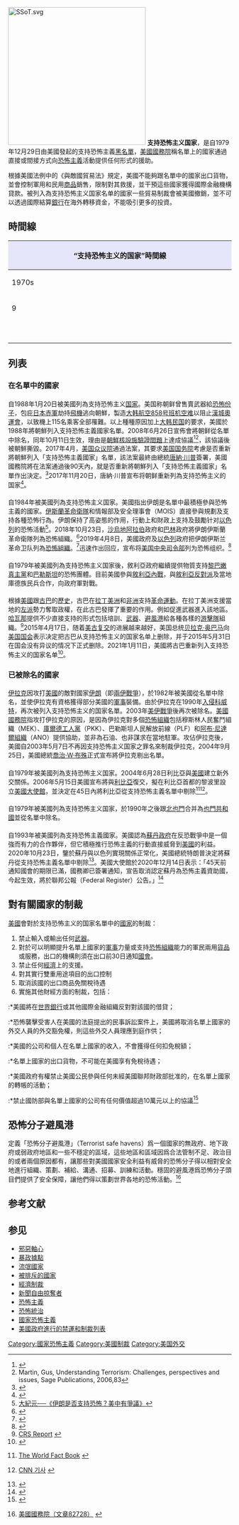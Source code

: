 {{恐怖主義}}
{{short description|美国指定适用于某些国家}}
{{About|美国国务院的政治指定||国家恐怖主义}}
[[File:SSoT.svg|310px]]
'''支持恐怖主义国家'''，是自1979年12月29日由美國發起的支持恐怖主義[[黑名單|黑名單]]，[[美國國務院|美國國務院]]稱名單上的國家通過直接或間接方式向[[恐怖主義|恐怖主義]]活動提供任何形式的援助。

根據美國法例中的《與敵國貿易法》規定，美國不能夠跟名單中的國家出口貨物，並會控制軍用和民用[[商品|商品]]銷售，限制對其救援，並干預這些國家獲得國際金融機構貸款。被列入為支持恐怖主义国家名单的國家一些貿易制裁會被美國撤銷，並不可以透過國際結算[[銀行|銀行]]在海外轉移資金，不能吸引更多的投資。

== 時間線 ==
{| class="toccolours nowrap" style="font-size:100%"
!colspan="44" style="background:lavender" | “支持恐怖主义的国家”時間線
|- bgcolor=#F0F0F0
|colspan=1 | 1970s
|colspan=10 width=25%| 1980s
|colspan=10 width=25%| 1990s
|colspan=10 width=25%| 2000s
|colspan=10 width=25%| 2010s
|colspan=3 | 2020s
|- bgcolor=#F0F0F0
|width=2%|9
|width=2%|0||width=2%|1||width=2%|2||width=2%|3||width=2%|4||width=2%|5||width=2%|6||width=2%|7||width=2%|8||width=2%|9
|width=2%|0||width=2%|1||width=2%|2||width=2%|3||width=2%|4||width=2%|5||width=2%|6||width=2%|7||width=2%|8||width=2%|9
|width=2%|0||width=2%|1||width=2%|2||width=2%|3||width=2%|4||width=2%|5||width=2%|6||width=2%|7||width=2%|8||width=2%|9
|width=2%|0||width=2%|1||width=2%|2||width=2%|3||width=2%|4||width=2%|5||width=2%|6||width=2%|7||width=2%|8||width=2%|9
|width=2%|0||width=2%|1||width=2%|2
<!--Syria 1979-Pres -->
|- bgcolor=#E0E0E0
| colspan="44" bgcolor="#C0C0C0" | {{flag|Syria|1972}}
<!--Libya 1979-2006-->
|- bgcolor=#E0E0E0
|colspan=28 bgcolor=#C0C0C0| {{flag|Libya|1977}}
| colspan="16" |
<!--Iraq 1979-1982 1990-2004 -->
|- bgcolor=#E0E0E0
|colspan=4 bgcolor=#C0C0C0| {{flag|Iraq|1963}}
|colspan=7|
|colspan=15  bgcolor=#C0C0C0| {{flag|Iraq|1991}}
| colspan="18" |
<!--South Yemen 1979-1990-->
|- bgcolor=#E0E0E0
|colspan=12 bgcolor=#C0C0C0| {{flag|South Yemen}}
| colspan="32" |
<!--Cuba 1982-2015, 2021-->
|- bgcolor=#E0E0E0
|colspan=3|
|colspan=34 bgcolor=#C0C0C0| {{flag|Cuba}}
| colspan=5 |
|colspan=2 bgcolor=#C0C0C0| {{flag|Cuba}}
<!--Iran 1984-Pres-->
|- bgcolor=#E0E0E0
|colspan=5|
| colspan="39" bgcolor="#C0C0C0" | {{flag|Iran}}
<!--North Korea 1988-2008 2017-Pres-->
|- bgcolor=#E0E0E0
|colspan=9|
|colspan=21 bgcolor=#C0C0C0| {{flag|North Korea}}
|colspan=8|
| colspan="6" bgcolor="#C0C0C0" | {{flag|North Korea}}
<!--Sudan 1993-2020-->
|- bgcolor=#E0E0E0
|colspan=14|
|colspan=28 bgcolor=#C0C0C0| {{flag|Sudan}}
| colspan="2" |
|}

==列表==
===在名單中的國家===
===={{PRK}}====
自1988年1月20日被美國列為支持恐怖主义[[国家|国家]]。美国称朝鲜曾售賣武器給[[恐怖份子|恐怖份子]]，包庇[[日本赤軍|日本赤軍]]劫持[[飛機|飛機]]逃向朝鮮，製造[[大韩航空858号班机空难|大韩航空858号班机空难]]以阻止[[漢城奧運會|漢城奧運會]]，以致機上115名乘客全部罹難。以上種種原因加上[[大韩民国|大韩民国]]的要求，美國於1988年將朝鮮列入支持恐怖主義國家名單。2008年6月26日宣佈會將朝鲜從名單中除名，同年10月11日生效，理由是[[朝鲜核問題|朝鮮核設施驗證問題]]上達成協議<ref>{{cite news |url=http://news.bbc.co.uk/chinese/trad/hi/newsid_7660000/newsid_7665400/7665441.stm |title=朝鮮不再列入支持恐怖主義國家名單 |work=BBC中文網 |date=2008-10-11 |accessdate=2008-10-13 |archive-date=2008-10-15 |archive-url=https://web.archive.org/web/20081015001638/http://news.bbc.co.uk/chinese/trad/hi/newsid_7660000/newsid_7665400/7665441.stm |dead-url=no }}</ref><ref>Martin, Gus, Understanding Terrorism: Challenges, perspectives and issues, Sage Publications, 2006,83</ref>，該協議後被朝鮮撕毀。2017年4月，[[美国众议院|美国众议院]]通過法案，其要求[[美国国务院|美国国务院]]考慮是否重新將朝鮮列入「支持恐怖主義國家」名單，該法案最終由總統[[唐納·川普|唐納·川普]]簽署，美國國務院將在法案通過後90天內，就是否重新將朝鮮列入「支持恐怖主義國家」名單作出決定。<ref>{{cite news|url=http://news.xinhuanet.com/world/2017-04/04/c_1120748617.htm|title=美众议院通过法案考虑重划朝鲜为“支恐国家”|publisher=新華社|date=2017-04-04|accessdate=2017-06-25|archive-date=2017-04-12|archive-url=https://web.archive.org/web/20170412031329/http://news.xinhuanet.com/world/2017-04/04/c_1120748617.htm|dead-url=no}}</ref>2017年11月20日，唐納·川普宣布将朝鲜重新列為支持恐怖主义的国家<ref>{{Cite news |url=https://www.voanews.com/a/us-redesignating-north-korea-as-state-sponsor-of-terrorism/4126754.html |title=US Returning North Korea to List of States Sponsoring Terrorism |publisher=VOA |date=2017-11-20 |accessdate=2017-11-21 |archive-date=2017-11-21 |archive-url=https://web.archive.org/web/20171121002412/https://www.voanews.com/a/us-redesignating-north-korea-as-state-sponsor-of-terrorism/4126754.html |dead-url=no }}</ref>。
===={{IRN}}====
自1984年被美國列為支持恐怖主义国家。美國指出伊朗是名單中最積極參與恐怖主義的國家。[[伊斯蘭革命衛隊|伊斯蘭革命衛隊]]和情報部及安全理事會（MOIS）直接參與規劃及支持各種恐怖行為。伊朗保持了高姿態的作用，行動上和財政上支持及鼓勵针对[[以色列|以色列]]的恐怖活動<ref>[http://www.dajiyuan.com/b5/6/6/7/n1342073.htm 大紀元──《伊朗是否支持恐怖？美中有爭議》]</ref>。2018年10月23日，[[沙烏地阿拉伯|沙烏地阿拉伯]]政府和[[巴林|巴林]]政府將伊朗伊斯蘭革命衛隊列為恐怖組織。<ref name="Terror">{{cite news |title=Saudi, Bahrain add Iran's Revolutionary Guards to terrorism lists |url=https://www.reuters.com/article/us-saudi-bahrain-security-iran/saudi-bahrain-add-irans-revolutionary-guards-to-terrorism-lists-idUSKCN1MX288 |accessdate=8 April 2019 |work=Reuters |date=23 October 2018 |language=en |archive-date=2019-04-08 |archive-url=https://web.archive.org/web/20190408154459/https://www.reuters.com/article/us-saudi-bahrain-security-iran/saudi-bahrain-add-irans-revolutionary-guards-to-terrorism-lists-idUSKCN1MX288 |dead-url=no }}</ref>2019年4月8日，美國政府及[[以色列|以色列]]政府把伊朗伊斯兰革命卫队列為[[被认定的恐怖组织列表|恐怖組織]]。<ref>{{Cite news |url=https://www.voanews.com/a/us-designates-elite-iranian-force-as-terrorist-organization/4866512.html |title=US Designates Elite Iranian Force as Terrorist Organization |website=VOA |date=2019-04-08 |accessdate=2019-04-11 |archive-date=2019-04-08 |archive-url=https://web.archive.org/web/20190408160900/https://www.voanews.com/a/us-designates-elite-iranian-force-as-terrorist-organization/4866512.html |dead-url=no }}</ref>{{en-link|伊朗最高国家安全委员会|Supreme National Security Council}}迅速作出回应，宣布将[[美国中央司令部|美国中央司令部]]列为恐怖组织。<ref>{{Cite news|url=http://www.xinhuanet.com/2019-04/09/c_1124340873.htm|title=伊朗最高国家安全委员会将美军列为恐怖组织|website=新华网|date=2019-04-08|accessdate=2019-04-11|archive-date=2019-04-11|archive-url=https://web.archive.org/web/20190411110152/http://www.xinhuanet.com/2019-04/09/c_1124340873.htm|dead-url=no}}</ref>

===={{SYR}}====
自1979年被美國列為支持恐怖主义国家後，敘利亞政府繼續提供物質支持[[黎巴嫩真主黨|黎巴嫩真主黨]]和[[巴勒斯坦|巴勒斯坦]]的恐怖團體。目前美國參與[[敘利亞內戰|敘利亞內戰]]，與[[敘利亞反對派|敘利亞反對派]]及當地庫德族民兵合作，向政府軍對戰。

===={{CUB}}====
根據[[美國|美國]]跟[[古巴|古巴]]的[[歷史|歷史]]，古巴在[[拉丁美洲|拉丁美洲]]和[[非洲|非洲]]支持[[革命運動|革命運動]]。在拉丁美洲支援當地的[[左派|左派]]勢力奪取政權，在此古巴發揮了重要的作用。例如促進武器進入該地區。[[哈瓦那|哈瓦那]]提供不少直接支持的形式包括培訓、[[武器|武器]]、[[避風港|避風港]]給各種各樣的[[游擊隊|游擊隊]]組織。<ref name="CRS"> {{english}} [http://www.terrorisminfo.mipt.org/pdf/CRS_RL32251.pdf CRS Report] {{webarchive|url=https://web.archive.org/web/20100424023101/http://terrorisminfo.mipt.org/pdf/CRS_RL32251.pdf |date=2010-04-24 }}</ref>2015年4月17日，随着[[古巴解凍|美古复交]]的进展越来越好，美国总统[[贝拉克·奥巴马|贝拉克·奥巴马]]向[[美国国会|美国国会]]表示决定把古巴从支持恐怖主义的国家名单上删除，并于2015年5月31日在国会没有异议的情况下正式删除。2021年1月11日，美國將古巴重新列入支持恐怖主义的国家名单<ref>{{cite news |title=美国将古巴重新列入支持恐怖主义国家名单 |url=https://www.voachinese.com/a/us-announces-designation-of-cuba-as-a-state-sponsor-of-terrorism-20210111/5733479.html |accessdate=2021-01-13 |archive-date=2021-01-29 |archive-url=https://web.archive.org/web/20210129120629/https://www.voachinese.com/a/us-announces-designation-of-cuba-as-a-state-sponsor-of-terrorism-20210111/5733479.html |dead-url=no }}</ref>。

===已被除名的國家===
===={{flag|Iraq|1963}}====
[[伊拉克|伊拉克]]因攻打[[美國|美國]]的敵對國家[[伊朗|伊朗]]（即[[兩伊戰爭|兩伊戰爭]]），於1982年被美國從名單中除名，並使伊拉克有資格獲得部分美國的[[軍事|軍事]]裝備。由於伊拉克在1990年[[波斯灣戰爭|入侵科威特]]，再次被列入支持恐怖主义的国家名單。2003年[[美伊戰爭|美伊戰爭]]後再次被除名。[[美國國務院|美國國務院]]指攻打伊拉克的原因，是因為伊拉克對多個[[恐怖組織|恐怖組織]]包括穆斯林人民奮鬥組織（MEK）、[[庫爾德工人黨|庫爾德工人黨]]（PKK）、巴勒斯坦人民解放前線（PLF）和[[阿布·尼達爾|阿布·尼達爾組織]]（ANO）提供協助，並非為石油、也非謀求在當地駐軍。攻佔伊拉克後，美國自2003年5月7日不再因支持恐怖主义国家之罪名來制裁伊拉克，2004年9月25日，美國總統[[喬治·W·布殊|喬治·W·布殊]]正式宣布將伊拉克剔出名單。
===={{LBY-1977}}====
自1979年被美國列為支持恐怖主义国家。2004年6月28日利比亞與[[美國|美國]]建立新外交關係。2006年5月15日美國宣布將與[[大阿拉伯利比亚人民社会主义民众国|利比亞]]復交，擬在利比亞首都的黎波里設立[[美國大使館|美國大使館]]，並決定在45日內將利比亞從支持恐怖主義名單中剔除<ref>{{english}} [https://www.cia.gov/library/publications/the-world-factbook/geos/ly.html The World Fact Book] {{Wayback|url=https://www.cia.gov/library/publications/the-world-factbook/geos/ly.html |date=20161224023634 }}</ref><ref>{{english}} [http://www.cnn.com/2006/US/05/15/libya/index.html CNN 기사] {{Wayback|url=http://www.cnn.com/2006/US/05/15/libya/index.html |date=20060615145525 }}</ref>。
===={{YMD}}====
自1979年被美國列為支持恐怖主义国家，於1990年之後跟[[北也門|北也門]]合并為[[也門共和國|也門共和國]]並從名單中除名。
===={{SDN}}====
自1993年被美國列為支持恐怖主義國家。美國認為[[蘇丹政府|蘇丹政府]]在反恐戰爭中是一個強而有力的合作夥伴，但它積極推行恐怖主義的行動直接威脅到[[美國|美國]]的利益。2020年10月23日，鑒於蘇丹與以色列實現關係正常化，美國總統特朗普決定將蘇丹從支持恐怖主義名單中剔除<ref>{{cite news |title=苏丹以色列关系“破冰” 中东格局再添变数 |url=http://www.xinhuanet.com/2020-10/24/c_1126652501.htm |accessdate=2020-10-24 |archive-date=2020-12-14 |archive-url=https://web.archive.org/web/20201214170235/http://www.xinhuanet.com/2020-10/24/c_1126652501.htm |dead-url=no }}</ref>。美國大使館於2020年12月14日表示：「45天前通知國會的期限已滿，國務卿已簽署通知，宣告取消認定蘇丹為恐怖主義資助國，今起生效，將於聯邦公報（Federal Register）公告。」<ref>{{cite news |title=被美列恐怖主義資助國27年 蘇丹正式脫離黑名單 |url=https://www.cna.com.tw/news/aopl/202012140256.aspx |agency=中央社}}</ref>

== 對有關國家的制裁 ==
[[美國|美國]]會對於支持恐怖主义的国家名單中的[[國家|國家]]的制裁：
# 禁止輸入或輸出任何[[武器|武器]]。
# 對於可以明顯提升名單上國家的[[軍事|軍事]]力量或支持[[恐怖組織|恐怖組織]]能力的軍民兩用[[貨品|貨品]]或服務，出口的機構則須在出口前30日通知[[國會|國會]]。
# 禁止任何[[經濟|經濟]]上的支援。
# 對其實行雙重用途項目的出口控制
# 取消該國的出口商品免關稅待遇
# 實施其他財經方面的制裁，包括：
:*美國將在[[世界銀行|世界銀行]]或其他國際金融組織反對對該國的借貸；
:*恐怖襲擊受害人在美國的法庭提出的民事訴訟案件上，美國將取消名單上國家的外交人員的外交豁免權，則這些外交人員理應到庭作供；
:*美國的公司和個人在名單上國家的收入，不會獲得任何扣免稅額；
:*名單上國家的出口貨物，不可能在美國享有免稅待遇；
:*美國政府有權禁止美國公民參與任何未經美國聯邦財政部批准的，在名單上國家的轉帳的活動；
:*禁止國防部與名單上國家的公司有任何價值超過10萬元以上的協議<ref>{{Cite web |url=http://www.state.gov/s/ct/rls/crt/2006/82736.htm |title=美國國務院（文章82736） |accessdate=2008-10-13 |archive-date=2007-05-09 |archive-url=https://web.archive.org/web/20070509013936/http://www.state.gov/s/ct/rls/crt/2006/82736.htm |dead-url=no }}</ref>

== 恐怖分子避風港 ==
{{link-en|國別恐怖主義報告書（美國）|Country Reports on Terrorism|美國國別恐怖主義報告書}}定義「恐怖分子避風港」（Terrorist safe havens）爲一個國家的無政府、地下政府或弱政府地區和一些不穩定的區域，這些地區和區域因爲合法管制不足、政治目的或者兩個原因都有，讓那些對美國國家安全利益有威脅的恐怖分子得以相對安全地進行組織、策劃、補給、溝通、招募、訓練和活動。穩固的避風港爲恐怖分子頭目們提供了安全保障，讓他們得以策劃世界各地的恐怖活動。<ref>{{english}}[http://www.state.gov/s/ct/rls/crt/2006/82728.htm 美國國務院（文章82728）] {{Wayback|url=http://www.state.gov/s/ct/rls/crt/2006/82728.htm |date=20081015125031 }}</ref>

== 参考文献 ==
{{Reflist|2}}

==参见==
*[[邪惡軸心|邪惡軸心]]
*[[暴政據點|暴政據點]]
*[[流氓國家|流氓國家]]
*[[被排斥的國家|被排斥的國家]]
*[[經濟制裁|經濟制裁]]
*[[新聞自由掠奪者|新聞自由掠奪者]]
*[[恐怖主義|恐怖主義]]
*[[恐怖統治|恐怖統治]]
*[[國家恐怖主義|國家恐怖主義]]
*[[美國政府進行的禁運和制裁列表|美國政府進行的禁運和制裁列表]]
[[Category:國家恐怖主義|Category:國家恐怖主義]]
[[Category:美國制裁|Category:美國制裁]]
[[Category:美国外交|Category:美国外交]]